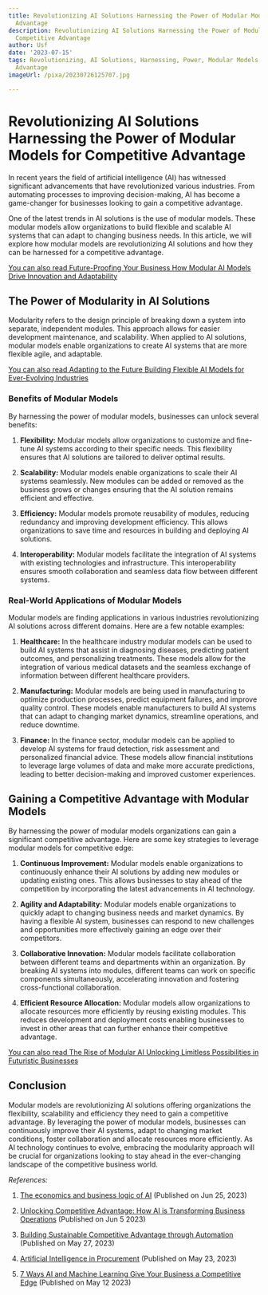 ```yaml
---
title: Revolutionizing AI Solutions Harnessing the Power of Modular Models for Competitive
  Advantage
description: Revolutionizing AI Solutions Harnessing the Power of Modular Models for
  Competitive Advantage
author: Usf
date: '2023-07-15'
tags: Revolutionizing, AI Solutions, Harnessing, Power, Modular Models, Competitive
  Advantage
imageUrl: /pixa/20230726125707.jpg

---
```

# Revolutionizing  AI Solutions  Harnessing the Power  of Modular Models for Competitive Advantage

In recent years the  field of artificial intelligence (AI) has  witnessed significant advancements that have revolutionized  various industries. From automating processes to improving  decision-making, AI has become a game-changer for businesses looking to gain a competitive advantage.

One of the latest trends in  AI solutions is the use of modular models. These modular models allow  organizations to build flexible and scalable AI systems that can adapt to changing business needs. In  this article, we will explore how modular models are revolutionizing AI  solutions and how they can be harnessed for a competitive advantage.

[You can also read Future-Proofing Your Business How Modular AI Models Drive Innovation and Adaptability](Future-Proofing%20Your%20Business%20How%20Modular%20AI%20Models%20Drive%20Innovation%20and%20Adaptability)


## The Power of  Modularity in AI Solutions

Modularity refers to the design principle of  breaking down a system into separate, independent modules. This approach allows for easier development maintenance, and scalability. When  applied  to AI solutions,  modular models enable  organizations to create AI  systems that are more flexible agile, and adaptable.

[You  can also read Adapting  to  the Future Building Flexible  AI Models for  Ever-Evolving  Industries](Adapting%20to%20the%20Future%20Building%20Flexible%20AI%20Models%20for%20Ever-Evolving%20Industries)


### Benefits of  Modular Models

By harnessing the power of modular models, businesses can unlock several benefits:

1. **Flexibility:** Modular models allow organizations to  customize and fine-tune AI systems according to their specific needs. This flexibility ensures that AI solutions are tailored to deliver optimal  results.

2. **Scalability:** Modular models enable organizations to scale their AI systems seamlessly. New modules can  be added or removed as  the business grows or changes ensuring that the AI solution remains  efficient and effective.

3. **Efficiency:** Modular models promote reusability of modules, reducing redundancy and improving development efficiency. This allows organizations to save time and resources in building  and deploying AI solutions.

4. **Interoperability:** Modular models facilitate the  integration of AI systems with existing technologies and infrastructure. This interoperability ensures smooth collaboration and  seamless data flow between different systems.

### Real-World Applications of Modular Models

Modular models are finding applications in various industries revolutionizing AI solutions across different domains. Here are a few notable examples:

1. **Healthcare:**  In  the healthcare industry modular models can be used to build AI systems that assist in diagnosing  diseases, predicting patient outcomes, and personalizing  treatments.  These  models allow for the  integration of various medical datasets and the seamless exchange of information between different healthcare providers.

2. **Manufacturing:** Modular models  are being used in manufacturing to optimize production processes, predict equipment failures, and improve quality control. These  models enable manufacturers to build AI systems that can adapt to changing market dynamics, streamline operations, and reduce downtime.

3. **Finance:** In the finance sector, modular models can be applied to develop AI systems for fraud detection, risk  assessment and personalized financial  advice. These models allow financial institutions to leverage large volumes of data and  make more accurate  predictions, leading to  better decision-making and improved customer experiences.

## Gaining a Competitive Advantage with Modular Models

By harnessing the power of modular models  organizations can gain a significant competitive advantage. Here are some  key strategies  to  leverage modular models for competitive edge:

1. **Continuous Improvement:** Modular models enable organizations to continuously enhance their AI solutions by adding new modules or updating existing ones. This allows businesses to stay ahead of the competition by incorporating the latest advancements in AI technology.

2. **Agility and Adaptability:** Modular models enable organizations to  quickly adapt to  changing business needs and market dynamics. By having a flexible AI system, businesses can respond to  new challenges and opportunities more effectively gaining an edge over  their competitors.

3. **Collaborative Innovation:** Modular models facilitate collaboration between different  teams and departments within an organization. By  breaking AI systems into modules,  different  teams  can  work on specific components simultaneously, accelerating innovation and fostering cross-functional collaboration.

4. **Efficient Resource Allocation:** Modular models allow organizations to allocate resources more efficiently by  reusing  existing modules. This reduces development and  deployment costs enabling businesses to invest in other areas that can further enhance their competitive advantage.

[You can also read The Rise of Modular AI Unlocking Limitless Possibilities in Futuristic Businesses](The%20Rise%20of%20Modular%20AI%20Unlocking%20Limitless%20Possibilities%20in%20Futuristic%20Businesses)


## Conclusion

Modular models are revolutionizing AI solutions offering organizations the flexibility, scalability and efficiency they need to gain a competitive  advantage. By leveraging the power  of modular models, businesses can continuously improve their AI systems, adapt to changing market conditions, foster collaboration and allocate resources more efficiently.  As AI technology  continues to evolve, embracing the modularity  approach will  be crucial for organizations looking to stay ahead in  the ever-changing landscape of the competitive business world.

_References:_

1. [The economics and business logic of AI](https://neemz.medium.com/the-economics-and-business-logic-of-ai-788de300fa38) (Published on Jun 25, 2023)

2. [Unlocking Competitive  Advantage: How AI is Transforming Business Operations](https://www.linkedin.com/pulse/unlocking-competitive-advantage-how-ai-transforming-business) (Published on Jun 5  2023)

3. [Building Sustainable  Competitive  Advantage  through Automation](https://www.linkedin.com/pulse/building-sustainable-competitive-advantage-through-automation) (Published on May 27, 2023)

4. [Artificial Intelligence in Procurement](https://www.approve.com/blog/artificial-intelligence-in-procurement/) (Published on May  23, 2023)

5. [7 Ways AI and  Machine Learning Give Your Business a Competitive Edge](https://www.goptg.com/blog/7-ways-ai-gives-your-business-a-competitive-edge) (Published on May 12  2023)